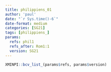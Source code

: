 ```yaml
---
title: philippiens_01
author: 'paul'
date: "`r Sys.time()-6`"
date-format: medium
categories: [SG21]
tags: [philippiens_]
params:
  refs: phil1
  refs_after: Rom1:1
  version: SG21
---
```


```r
XMINPI::bcv_list_(params$refs, params$version)
```

